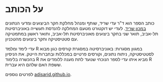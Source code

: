 # על הכותב {.unnumbered}

כותב הספר הוא ד\"ר עדי שריד, שותף ומנהל מחלקת חקר הביצועים ומדעי הנתונים [במכון שריד](https://www.sarid-ins.co.il). לעדי יש דוקטורט מטעם המחלקה להנדסת תעשייה באוניברסיטת תל-אביב, תואר שני בחקר ביצועים מאוניברסיטת תל-אביב, ותואר ראשון במתמטיקה עם סטטיסטיקה וחקר ביצועים מהטכניון.

עדי לימד ומלמד R במגוון מסגרות: באוניברסיטה במסגרת קורסים כגון מבוא לסטטיסטיקה, ניתוח נתונים, וקורסים פרטיים במכללות ובחברות הייטק. את הניסיון בהכשרה בלימוד R מביא איתו עדי לספר הנוכחי שנועד לתת מענה ללומדים את R ששפת האם שלהם היא עברית.

לפרטים נוספים [adisarid.github.io](https://adisarid.github.io).
